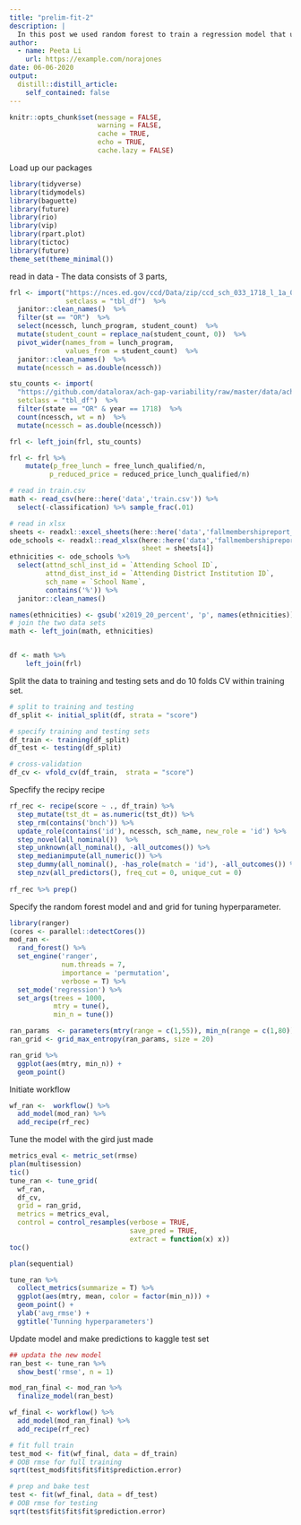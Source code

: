 ```yaml
---
title: "prelim-fit-2"
description: |
  In this post we used random forest to train a regression model that uses a set of predictors to predict individual score. The details of feature selection and training the model (including choosing and tuning hyperparmater) will be discussed in a seperate post. To summarize the performance of the random forest regression model: the OOB RMSE for the full training set is 92.48828, the OOB RMSE for the testing set is 100.5576
author:
  - name: Peeta Li
    url: https://example.com/norajones
date: 06-06-2020
output:
  distill::distill_article:
    self_contained: false
---
```


```r
knitr::opts_chunk$set(message = FALSE,
                      warning = FALSE,
                      cache = TRUE,
                      echo = TRUE,
                      cache.lazy = FALSE)
```

Load up our packages

```r
library(tidyverse)
library(tidymodels)
library(baguette)
library(future)
library(rio)
library(vip)
library(rpart.plot)
library(tictoc)
library(future)
theme_set(theme_minimal())
```

read in data - The data consists of 3 parts, 

```r

frl <- import("https://nces.ed.gov/ccd/Data/zip/ccd_sch_033_1718_l_1a_083118.zip",
              setclass = "tbl_df")  %>% 
  janitor::clean_names()  %>% 
  filter(st == "OR")  %>%
  select(ncessch, lunch_program, student_count)  %>% 
  mutate(student_count = replace_na(student_count, 0))  %>% 
  pivot_wider(names_from = lunch_program,
              values_from = student_count)  %>% 
  janitor::clean_names()  %>% 
  mutate(ncessch = as.double(ncessch))

stu_counts <- import(
  "https://github.com/datalorax/ach-gap-variability/raw/master/data/achievement-gaps-geocoded.csv", 
  setclass = "tbl_df")  %>% 
  filter(state == "OR" & year == 1718)  %>% 
  count(ncessch, wt = n)  %>% 
  mutate(ncessch = as.double(ncessch))

frl <- left_join(frl, stu_counts)

frl <- frl %>% 
    mutate(p_free_lunch = free_lunch_qualified/n,
          p_reduced_price = reduced_price_lunch_qualified/n)

# read in train.csv
math <- read_csv(here::here('data','train.csv')) %>%
  select(-classification) %>% sample_frac(.01)

# read in xlsx
sheets <- readxl::excel_sheets(here::here('data','fallmembershipreport_20192020.xlsx'))
ode_schools <- readxl::read_xlsx(here::here('data','fallmembershipreport_20192020.xlsx'),
                                 sheet = sheets[4])
ethnicities <- ode_schools %>% 
  select(attnd_schl_inst_id = `Attending School ID`,
         attnd_dist_inst_id = `Attending District Institution ID`,
         sch_name = `School Name`,
         contains('%')) %>%
  janitor::clean_names()

names(ethnicities) <- gsub('x2019_20_percent', 'p', names(ethnicities))
# join the two data sets
math <- left_join(math, ethnicities)


df <- math %>% 
    left_join(frl)

```

Split the data to training and testing sets and do 10 folds CV within training set. 

```r
# split to training and testing
df_split <- initial_split(df, strata = "score")

# specify training and testing sets
df_train <- training(df_split) 
df_test <- testing(df_split)

# cross-validation
df_cv <- vfold_cv(df_train,  strata = "score")

```

Specfify the recipy recipe

```r
rf_rec <- recipe(score ~ ., df_train) %>%
  step_mutate(tst_dt = as.numeric(tst_dt)) %>%
  step_rm(contains('bnch')) %>%
  update_role(contains('id'), ncessch, sch_name, new_role = 'id') %>%
  step_novel(all_nominal())  %>%
  step_unknown(all_nominal(), -all_outcomes()) %>%
  step_medianimpute(all_numeric()) %>%
  step_dummy(all_nominal(), -has_role(match = 'id'), -all_outcomes()) %>%
  step_nzv(all_predictors(), freq_cut = 0, unique_cut = 0)
  
rf_rec %>% prep()
```

Specify the random forest model and and grid for tuning hyperparameter. 

```r
library(ranger)
(cores <- parallel::detectCores())
mod_ran <- 
  rand_forest() %>%
  set_engine('ranger',
             num.threads = 7,
             importance = 'permutation',
             verbose = T) %>%
  set_mode('regression') %>%
  set_args(trees = 1000,
           mtry = tune(),
           min_n = tune())

ran_params  <- parameters(mtry(range = c(1,55)), min_n(range = c(1,80)))
ran_grid <- grid_max_entropy(ran_params, size = 20)

ran_grid %>% 
  ggplot(aes(mtry, min_n)) +
  geom_point()

```

Initiate workflow

```r
wf_ran <-  workflow() %>%
  add_model(mod_ran) %>%
  add_recipe(rf_rec)
```

Tune the model with the gird just made 

```r
metrics_eval <- metric_set(rmse)
plan(multisession)
tic()
tune_ran <- tune_grid(
  wf_ran,
  df_cv,
  grid = ran_grid,
  metrics = metrics_eval,
  control = control_resamples(verbose = TRUE,
                              save_pred = TRUE,
                              extract = function(x) x))
toc()

plan(sequential)
```


```r
tune_ran %>%
  collect_metrics(summarize = T) %>%
  ggplot(aes(mtry, mean, color = factor(min_n))) + 
  geom_point() +
  ylab('avg_rmse') + 
  ggtitle('Tunning hyperparameters')
```

Update model and make predictions to kaggle test set 

```r
## updata the new model
ran_best <- tune_ran %>%
  show_best('rmse', n = 1)

mod_ran_final <- mod_ran %>%
  finalize_model(ran_best)

wf_final <- workflow() %>%
  add_model(mod_ran_final) %>%
  add_recipe(rf_rec)

# fit full train
test_mod <- fit(wf_final, data = df_train)
# OOB rmse for full training 
sqrt(test_mod$fit$fit$fit$prediction.error)

# prep and bake test
test <- fit(wf_final, data = df_test)
# OOB rmse for testing 
sqrt(test$fit$fit$fit$prediction.error)
```
